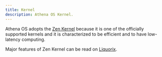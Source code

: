 ```yaml
---
title: Kernel
description: Athena OS Kernel.
---
```


Athena OS adopts the [Zen Kernel](https://github.com/zen-kernel/zen-kernel/wiki/Detailed-Feature-List) because it is one of the officially supported kernels and it is characterized to be efficient and to have low-latency computing.

Major features of Zen Kernel can be read on [Liquorix](https://liquorix.net/).